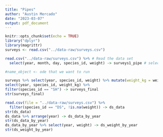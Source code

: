 ```yaml
---
title: "Pipes"
author: "Austin Mercado"
date: "2023-03-07"
output: pdf_document
---
```


```r
knitr::opts_chunk$set(echo = TRUE)
library("dplyr")
library(magrittr)
surveys <- read.csv("../data-raw/surveys.csv")
```

```r
read.csv("../data-raw/surveys.csv") %>% # Read the data set
  select(year, month, day, species_id, weight) -> surveys1_pipe # select columns and assign to object

#name_object <- ode that we want to run
```


```r
surveys %>% select(year, species_id, weight) %>% mutate(weight_kg = weight/1000) %>% filter(!is.na(weight)) %>%
select(year, species_id, weight_kg) %>%
filter(species_id == "SH") -> surveys_final
str(surveys_final)
```

```r
read.csv(file = "../data-raw/surveys.csv") %>%
  filter(species_id == "DS", !is.na(weight)) -> ds_data
str(ds_data)
ds_data %>% arrange(year) -> ds_data_by_year
str(ds_data_by_year)
ds_data_by_year %>% select(year, weight) -> ds_weight_by_year
str(ds_weight_by_year)
```
